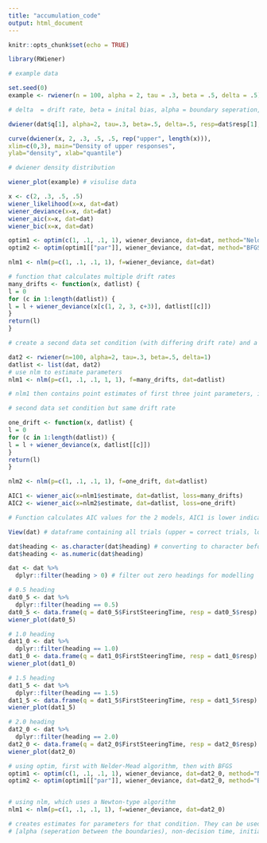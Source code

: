 ```yaml
---
title: "accumulation_code"
output: html_document
---
```


```r
knitr::opts_chunk$set(echo = TRUE)
```

```r
library(RWiener)

# example data

set.seed(0)
example <- rwiener(n = 100, alpha = 2, tau = .3, beta = .5, delta = .5)

# delta  = drift rate, beta = inital bias, alpha = boundary seperation, tau = non-decision time

dwiener(dat$q[1], alpha=2, tau=.3, beta=.5, delta=.5, resp=dat$resp[1], give_log=FALSE)

curve(dwiener(x, 2, .3, .5, .5, rep("upper", length(x))),
xlim=c(0,3), main="Density of upper responses",
ylab="density", xlab="quantile")

# dwiener density distribution

wiener_plot(example) # visulise data

x <- c(2, .3, .5, .5)
wiener_likelihood(x=x, dat=dat)
wiener_deviance(x=x, dat=dat)
wiener_aic(x=x, dat=dat)
wiener_bic(x=x, dat=dat)

optim1 <- optim(c(1, .1, .1, 1), wiener_deviance, dat=dat, method="Nelder-Mead")
optim2 <- optim(optim1[["par"]], wiener_deviance, dat=dat, method="BFGS", hessian=TRUE)

nlm1 <- nlm(p=c(1, .1, .1, 1), f=wiener_deviance, dat=dat)

# function that calculates multiple drift rates 
many_drifts <- function(x, datlist) {
l = 0
for (c in 1:length(datlist)) {
l = l + wiener_deviance(x[c(1, 2, 3, c+3)], datlist[[c]])
}
return(l)
}

# create a second data set condition (with differing drift rate) and a list containing both data sets

dat2 <- rwiener(n=100, alpha=2, tau=.3, beta=.5, delta=1)
datlist <- list(dat, dat2)
# use nlm to estimate parameters
nlm1 <- nlm(p=c(1, .1, .1, 1, 1), f=many_drifts, dat=datlist)

# nlm1 then contains point estimates of first three joint parameters, in addition to condition specifc drift rates

# second data set condition but same drift rate

one_drift <- function(x, datlist) {
l = 0
for (c in 1:length(datlist)) {
l = l + wiener_deviance(x, datlist[[c]])
}
return(l)
}

nlm2 <- nlm(p=c(1, .1, .1, 1), f=one_drift, dat=datlist)

AIC1 <- wiener_aic(x=nlm1$estimate, dat=datlist, loss=many_drifts)
AIC2 <- wiener_aic(x=nlm2$estimate, dat=datlist, loss=one_drift)

# Function calculates AIC values for the 2 models, AIC1 is lower indicating a better fit which is due to implementing different drift rates for the different conditions (makes sense as the simulated data was given different drift rates)

```


```r

View(dat) # dataframe containing all trials (upper = correct trials, lower = incorrect trials)

dat$heading <- as.character(dat$heading) # converting to character before converting to numeric for filtering
dat$heading <- as.numeric(dat$heading)

dat <- dat %>%
  dplyr::filter(heading > 0) # filter out zero headings for modelling

# 0.5 heading
dat0_5 <- dat %>%
  dplyr::filter(heading == 0.5)
dat0_5 <- data.frame(q = dat0_5$FirstSteeringTime, resp = dat0_5$resp)
wiener_plot(dat0_5)

# 1.0 heading
dat1_0 <- dat %>%
  dplyr::filter(heading == 1.0)
dat1_0 <- data.frame(q = dat1_0$FirstSteeringTime, resp = dat1_0$resp)
wiener_plot(dat1_0)

# 1.5 heading
dat1_5 <- dat %>%
  dplyr::filter(heading == 1.5)
dat1_5 <- data.frame(q = dat1_5$FirstSteeringTime, resp = dat1_5$resp)
wiener_plot(dat1_5)

# 2.0 heading
dat2_0 <- dat %>%
  dplyr::filter(heading == 2.0)
dat2_0 <- data.frame(q = dat2_0$FirstSteeringTime, resp = dat2_0$resp)
wiener_plot(dat2_0)


```

```r

# using optim, first with Nelder-Mead algorithm, then with BFGS
optim1 <- optim(c(1, .1, .1, 1), wiener_deviance, dat=dat2_0, method="Nelder-Mead")
optim2 <- optim(optim1[["par"]], wiener_deviance, dat=dat2_0, method="BFGS", hessian=TRUE)


# using nlm, which uses a Newton-type algorithm
nlm1 <- nlm(p=c(1, .1, .1, 1), f=wiener_deviance, dat=dat2_0)

# creates estimates for parameters for that condition. They can be used to produce further inferences or create predicitions for other values. Estimate values occur in this order:
# [alpha (seperation between the boundaries), non-decision time, initial bias, drift rate]

```


